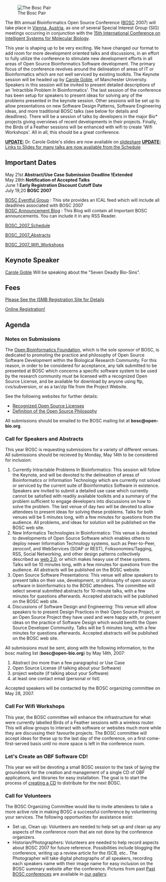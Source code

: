 [[Image:Pear.png|The Bosc Pair]]

The 8th annual Bioinformatics Open Source Conference ([[BOSC]] 2007) will take place in [[wp:Vienna, Austria|Vienna, Austria]], as one of several Special Interest Group (SIG) meetings occurring in conjunction with the [http://www.iscb.org/ismbeccb2007/ 15th International Conference on Intelligent Systems for Molecular Biology].

This year is shaping up to be very exciting.  We have changed our format to add room for more development oriented talks and discussions, in an effort to fully utilize the conference to stimulate new development efforts in all areas of Open Source Bioinformatics Software development.  The primary focus of the conference revolves around the delineation of areas of IT or Bioinformatics which are not well serviced by existing toolkits. The Keynote session will be headed up by [http://www.cs.man.ac.uk/~carole/ Carole Goble], of Manchester University.  Speakers in this session will be invited to present detailed descriptions of an 'Intractible Problem In Bioinformatics'.  The last session of the conference has been setup for speakers to present ideas for solving any of the problems presented in the keynote session.  Other sessions will be set up to allow presentations on new Software Design Patterns, Software Engineering ideas, and more traditional BOSC talks (see below for details and deadlines).  There will be a session of talks by developers in the major Bio* projects giving overviews of recent developments in their projects.  Finally, the Birds of a Feather sessions will be enhanced with wifi to create 'Wifi Workshops'.  All in all, this should be a great conference.

<u>'''UPDATE:'''</u> Dr. Carole Goble's slides are now available on [http://www.slideshare.net/dullhunk/the-seven-deadly-sins-of-bioinformatics slideshare]
<u>'''UPDATE:'''</u> [[BOSC_2007_Schedule | Links to Slides for many talks are now available from the Schedule]]

==Important Dates==

May 21st   '''Abstract/Use Case Submission Deadline !Extended'''<br>
May 28th   '''Notification of Accepted Talks'''<br>
June 1     '''Early Registration Discount Cutoff Date'''<br>
July 19,20 '''BOSC 2007'''

[http://eventful.com/groups/G0-001-000014747-0 BOSC Eventful Group] : This site provides an ICAL feed which will include all deadlines associated with BOSC 2007 <br>
[http://www.open-bio.org/boscblog/ BOSC Announcement Blog] : This Blog will contain all Important BOSC announcements.  You can include it in any RSS Reader.

[[BOSC_2007_Schedule]]

[[BOSC_2007_Abstracts]]

[[BOSC_2007_Wifi_Workshops]]

==Keynote Speaker==
[http://www.cs.man.ac.uk/~carole/ Carole Goble]  Will be speaking about the "Seven Deadly Bio-Sins".

==Fees==

[http://www.iscb.org/ismbeccb2007/registration/ Please See the ISMB Registration Site for Details]

[http://www.events.mondial.at/ei/2007/ismbeccb2007/default.html Online Registration!]

==Agenda==

===Notes on Submissions===
The [[OBF|Open Bioinformatics Foundation]], which is the sole sponsor of BOSC, is dedicated to promoting the practice and philosophy of Open Source Software Development within the Biological Research Community. For this reason, in order to be considered for acceptance, any talk submitted to be presented at BOSC which concerns a specific software system to be used by the research community must be licensed with a recognized Open Source License, and be available for download by anyone using ftp, cvs/subversion, or as a tar/zip file from the Project Website.

See the following websites for further details:
* [http://www.opensource.org/licenses/ Recognized Open Source Licenses]
* [http://www.opensource.org/docs/definition.php Definition of the Open Source Philosophy]

All submissions should be emailed to the BOSC mailing list at '''bosc@open-bio.org'''.

===Call for Speakers and Abstracts===
This year BOSC is requesting submissions for a variety of different venues.  All submissions should be recieved by Monday, May 14th to be considered for inclusion:

# Currently Intractable Problems In Bioinformatics: This session will follow the Keynote, and will be devoted to the delineation of areas of Bioinformatics or Information Technology which are currently not solved or serviced by the current suite of Bioinformatics Software in existence.  Speakers are invited to submit a detailed use case which currently cannot be satisfied with readily available toolkits and a summary of the problem sufficient to engage developers into discussions on how to solve the problem.  The last venue of day two will be devoted to allow attendees to present ideas for solving these problems. Talks for both venues will be 5 minutes long, with a few minutes for questions from the audience.  All problems, and ideas for solution will be published on the BOSC web site.
# New Informatics Technologies in Bioinformatics:  This venue is devoted to developments of Open Source Software which enables others to deploy newer Information Technology systems, such as Peer-to-Peer, zeroconf, and WebServices (SOAP or REST), Folksonomies/Tagging, RSS, Social Networking, and other design patterns collectively described as [http://www.oreillynet.com/pub/a/oreilly/tim/news/2005/09/30/what-is-web-20.html web 2.0 ], or which makes heavy use of these systems.  Talks will be 10 minutes long, with a few minutes for questions from the audience.  All abstracts will be published on the BOSC website.
# Open Source Software Presentations:  This venue will allow speakers to present talks on their use, development, or philosophy of open source software in bioinformatics to the BOSC attendees. The committee will select several submitted abstracts for 10-minute talks, with a few minutes for questions afterwards. Accepted abstracts will be published on the BOSC web site.
# Discussions of Software Design and Engineering:  This venue will allow speakers to to present Design Practices in their Open Source Project, or an Open Source Project they have used and were happy with, or present ideas on the practice of Software Design which would benifit the Open Source Developer Community.  Talks will be 5 minutes long, with a few minutes for questions afterwards.  Accepted abstracts will be published on the BOSC web site.


All submissions must be sent, along with the following information, to the bosc mailing list ('''bosc@open-bio.org''') by May 14th, 2007:

# Abstract (no more than a few paragraphs) or Use Case
# Open Source License (if talking about your Software)
# project website (if talking about your Software)
# at least one contact email (personal or list)

Accepted speakers will be contacted by the BOSC organizing committee on May 28, 2007.

===Call For Wifi Workshops===
This year, the BOSC committee will enhance the infrastructure for what were currently labelled Birds of a Feather sessions with a wireless router.  This will allow groups to interact with software or websites much more while they are discussing their favourite projects. The BOSC committee will accept ideas for these up to the last day of the conference, on a first come-first-served basis until no more space is left in the conference room.

===Let's Create an OBF Software CD!===
This year we will be devoting a small BOSC session to the task of laying the groundwork for the creation and management of a single CD of OBF applications, and libraries for easy installation.  The goal is to start the process of [[BOSC/liveCD | creating a CD]] to distribute for the next BOSC.

===Call for Volunteers===
The BOSC Organizing Committee would like to invite attendees
to take a more active role in making BOSC a successful conference
by volunteering your services.  The following opportunities for 
assistance exist:

* Set up, Clean up:  Volunteers are needed to help set up and clean up any aspects of the conference room that are not done by the conference organizers.
* Historian/Photographers:  Volunteers are needed to help record aspects about BOSC 2007 for future reference.  Possibilities include blogging the conference, writing up a review article for the ISCB, etc..  The Photographer will take digital photographs of all speakers, recording each speakers name with their image name for easy inclusion on the BOSC summary website after the conference.  Pictures from past [[Past BOSC conferences]] are available in [http://gallery.open-bio.org our gallery].